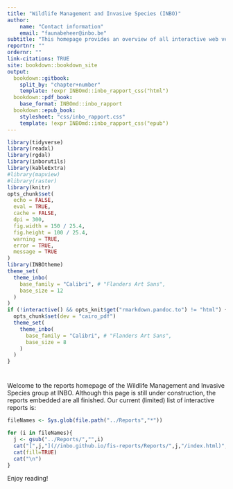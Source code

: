 ```yaml
---
title: "Wildlife Management and Invasive Species (INBO)"
author: 
    name: "Contact information"
    email: "faunabeheer@inbo.be"
subtitle: "This homepage provides an overview of all interactive web versions of reports made by the Wildlife Management and Invasive Species group at the Research Institute for Nature and Forest (INBO, Flanders, Belgium)."
reportnr: ""
ordernr: ""
link-citations: TRUE
site: bookdown::bookdown_site
output:
  bookdown::gitbook:
    split_by: "chapter+number"
    template: !expr INBOmd::inbo_rapport_css("html")
  bookdown::pdf_book:
    base_format: INBOmd::inbo_rapport
  bookdown::epub_book:
    stylesheet: "css/inbo_rapport.css"
    template: !expr INBOmd::inbo_rapport_css("epub")
---
```


```r
library(tidyverse)
library(readxl)
library(rgdal)
library(inborutils)
library(kableExtra)
#library(mapview)
#library(raster)
library(knitr)
opts_chunk$set(
  echo = FALSE, 
  eval = TRUE,
  cache = FALSE,
  dpi = 300,
  fig.width = 150 / 25.4,
  fig.height = 100 / 25.4,
  warning = TRUE,
  error = TRUE,
  message = TRUE
)
library(INBOtheme)
theme_set(
  theme_inbo(
    base_family = "Calibri", # "Flanders Art Sans",
    base_size = 12
  )
)
if (!interactive() && opts_knit$get("rmarkdown.pandoc.to") != "html") {
  opts_chunk$set(dev = "cairo_pdf")
  theme_set(
    theme_inbo(
      base_family = "Calibri", # "Flanders Art Sans",
      base_size = 8
    )
  )
}
```

# {-}

\benglish

Welcome to the reports homepage of the Wildlife Management and Invasive Species group at INBO.
Although this page is still under construction, the reports embedded are all finished.
Our current (limited) list of interactive reports is:
  
```r
fileNames <- Sys.glob(file.path("../Reports","*"))
```

```r
for (i in fileNames){
  j <- gsub("../Reports/","",i)
  cat("[",j,"](//inbo.github.io/fis-reports/Reports/",j,"/index.html)", sep="")
  cat(fill=TRUE)
  cat("\n")
}
```

Enjoy reading!
  
\eenglish

\mainmatter


